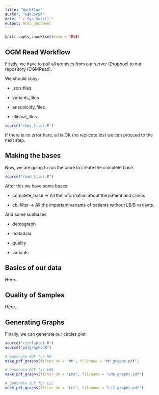 ```yaml
---
title: "WorkFlow"
author: "GenDoc94"
date: "`r Sys.Date()`"
output: html_document
---
```


```r
knitr::opts_chunk$set(echo = TRUE)
```

## OGM Read Workflow

Firstly, we have to pull all archives from our server (Dropbox) to our repository (OGMRead).

We should copy:

-   json_files

-   variants_files

-   aneuploidy_files

-   clinical_files

```r
source("copy_files.R")
```

If there is no error here, all is OK (no replicate Ids) we can proceed to the next step.

## Making the bases

Now, we are going to run the code to create the complete base.

```r
source("read_files.R")
```

After this we have some bases:

-   complete_base -\> All the information about the patient and clinics

-   cb_filter -\> All the important variants of patients without LB/B variants.

And some subbases:

-   demograph

-   metadata

-   quality

-   variants

## Basics of our data

Here...

## Quality of Samples

Here...

## Generating Graphs

Finally, we can generate our circles plot:

```r
source("circleplot.R")
source("pdfgraphs.R")

# Generate PDF for MM
make_pdf_graphs(filter_dx = "MM", filename = "MM_graphs.pdf")

# Generate PDF for LMA
make_pdf_graphs(filter_dx = "LMA", filename = "LMA_graphs.pdf")

# Generate PDF for LLC
make_pdf_graphs(filter_dx = "LLC", filename = "LLC_graphs.pdf")
```
